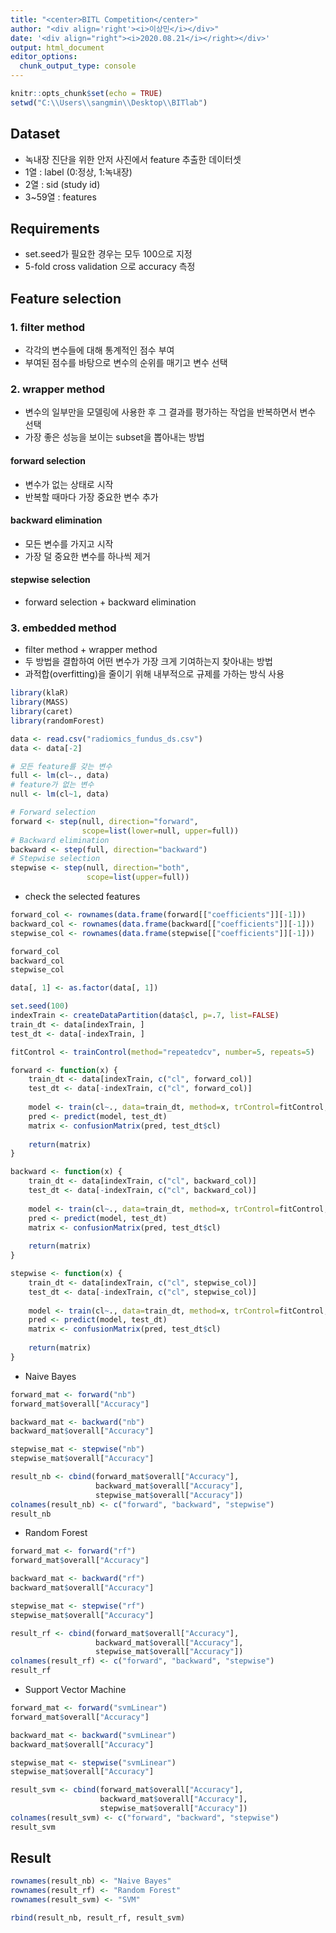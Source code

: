 ```yaml
---
title: "<center>BITL Competition</center>"
author: "<div align='right'><i>이상민</i></div>"
date: '<div align="right"><i>2020.08.21</i></right></div>'
output: html_document
editor_options: 
  chunk_output_type: console
---
```


```r
knitr::opts_chunk$set(echo = TRUE)
setwd("C:\\Users\\sangmin\\Desktop\\BITlab")
```

## Dataset

 - 녹내장 진단을 위한 안저 사진에서 feature 추출한 데이터셋
 - 1열 : label (0:정상, 1:녹내장)
 - 2열 : sid (study id)
 - 3~59열 : features

## Requirements
 - set.seed가 필요한 경우는 모두 100으로 지정
 - 5-fold cross validation 으로 accuracy 측정

## Feature selection
### 1. filter method
 - 각각의 변수들에 대해 통계적인 점수 부여
 - 부여된 점수를 바탕으로 변수의 순위를 매기고 변수 선택
 
### 2. wrapper method
 - 변수의 일부만을 모델링에 사용한 후 그 결과를 평가하는 작업을 반복하면서 변수 선택
 - 가장 좋은 성능을 보이는 subset을 뽑아내는 방법

#### forward selection
 - 변수가 없는 상태로 시작
 - 반복할 때마다 가장 중요한 변수 추가

#### backward elimination
 - 모든 변수를 가지고 시작
 - 가장 덜 중요한 변수를 하나씩 제거

#### stepwise selection
 - forward selection + backward elimination
 
### 3. embedded method
 - filter method + wrapper method
 - 두 방법을 결합하여 어떤 변수가 가장 크게 기여하는지 찾아내는 방법
 - 과적합(overfitting)을 줄이기 위해 내부적으로 규제를 가하는 방식 사용

```r
library(klaR)
library(MASS)
library(caret)
library(randomForest)

data <- read.csv("radiomics_fundus_ds.csv")
data <- data[-2]

# 모든 feature를 갖는 변수
full <- lm(cl~., data)
# feature가 없는 변수
null <- lm(cl~1, data)

# Forward selection
forward <- step(null, direction="forward",
                scope=list(lower=null, upper=full))
# Backward elimination
backward <- step(full, direction="backward")
# Stepwise selection
stepwise <- step(null, direction="both",
                 scope=list(upper=full))
```

 - check the selected features

```r
forward_col <- rownames(data.frame(forward[["coefficients"]][-1]))
backward_col <- rownames(data.frame(backward[["coefficients"]][-1]))
stepwise_col <- rownames(data.frame(stepwise[["coefficients"]][-1]))

forward_col
backward_col
stepwise_col

data[, 1] <- as.factor(data[, 1])

set.seed(100)
indexTrain <- createDataPartition(data$cl, p=.7, list=FALSE)
train_dt <- data[indexTrain, ]
test_dt <- data[-indexTrain, ]

fitControl <- trainControl(method="repeatedcv", number=5, repeats=5)

forward <- function(x) {
    train_dt <- data[indexTrain, c("cl", forward_col)]
    test_dt <- data[-indexTrain, c("cl", forward_col)]
    
    model <- train(cl~., data=train_dt, method=x, trControl=fitControl, verbose=FALSE)
    pred <- predict(model, test_dt)
    matrix <- confusionMatrix(pred, test_dt$cl)
    
    return(matrix)
}

backward <- function(x) {
    train_dt <- data[indexTrain, c("cl", backward_col)]
    test_dt <- data[-indexTrain, c("cl", backward_col)]
    
    model <- train(cl~., data=train_dt, method=x, trControl=fitControl, verbose=FALSE)
    pred <- predict(model, test_dt)
    matrix <- confusionMatrix(pred, test_dt$cl)
    
    return(matrix)
}

stepwise <- function(x) {
    train_dt <- data[indexTrain, c("cl", stepwise_col)]
    test_dt <- data[-indexTrain, c("cl", stepwise_col)]
    
    model <- train(cl~., data=train_dt, method=x, trControl=fitControl, verbose=FALSE)
    pred <- predict(model, test_dt)
    matrix <- confusionMatrix(pred, test_dt$cl)
    
    return(matrix)
}
```

 - Naive Bayes

```r
forward_mat <- forward("nb")
forward_mat$overall["Accuracy"]

backward_mat <- backward("nb")
backward_mat$overall["Accuracy"]

stepwise_mat <- stepwise("nb")
stepwise_mat$overall["Accuracy"]

result_nb <- cbind(forward_mat$overall["Accuracy"], 
                   backward_mat$overall["Accuracy"], 
                   stepwise_mat$overall["Accuracy"])
colnames(result_nb) <- c("forward", "backward", "stepwise")
result_nb
```

 - Random Forest
 
```r
forward_mat <- forward("rf")
forward_mat$overall["Accuracy"]

backward_mat <- backward("rf")
backward_mat$overall["Accuracy"]

stepwise_mat <- stepwise("rf")
stepwise_mat$overall["Accuracy"]

result_rf <- cbind(forward_mat$overall["Accuracy"], 
                   backward_mat$overall["Accuracy"], 
                   stepwise_mat$overall["Accuracy"])
colnames(result_rf) <- c("forward", "backward", "stepwise")
result_rf
```

 - Support Vector Machine
 
```r
forward_mat <- forward("svmLinear")
forward_mat$overall["Accuracy"]

backward_mat <- backward("svmLinear")
backward_mat$overall["Accuracy"]

stepwise_mat <- stepwise("svmLinear")
stepwise_mat$overall["Accuracy"]

result_svm <- cbind(forward_mat$overall["Accuracy"], 
                    backward_mat$overall["Accuracy"], 
                    stepwise_mat$overall["Accuracy"])
colnames(result_svm) <- c("forward", "backward", "stepwise")
result_svm
```

## Result
```r
rownames(result_nb) <- "Naive Bayes"
rownames(result_rf) <- "Random Forest"
rownames(result_svm) <- "SVM"

rbind(result_nb, result_rf, result_svm)
```